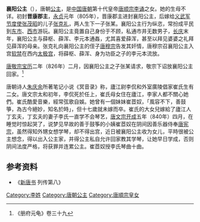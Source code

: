 {{otheruse|襄阳公主}}
{{東亞女性歷史人物
| 名稱=襄阳公主
| 身份=[[唐朝|唐朝]]公主
| 畫像=
| 說明=
| 姓=李
| 名=
| 封爵=[[公主|公主]]
| 位號=
| 封號=晋康郡主、襄阳公主
| 出生年=8世纪
| 婚年=
| 逝世年=9世纪
| 諡號=
| 墳墓=
| 父親=[[唐顺宗|唐顺宗]][[李诵|李诵]]
| 夫=张克礼
| 子=张某
| 夫之父=[[张茂昭|张茂昭]]
|}}
'''襄阳公主'''（{{bd|8世纪||9世纪|catIdx=L}}），唐朝[[公主|公主]]，是[[中国|中国]][[唐朝|唐朝]]第十代皇帝[[唐顺宗|唐顺宗]][[李诵|李诵]]之女。她的生母不详。初封'''晋康郡主'''，[[永貞_(唐朝)|永贞]]元年（805年），晋康郡主进封襄阳公主，后嫁给[[义武军节度使|义武军节度使]][[张茂昭|张茂昭]]的儿子[[张克礼|张克礼]]，两人生下一子张某。襄阳公主行为纵恣，常扮成平民到[[东市|东市]]、[[西市|西市]]游玩。襄阳公主竟置自己身份于不顾，私通市井无数男子，[[长庆|长庆]]末年，襄阳公主与薛枢、薛浑、李元本通姦，尤其喜爱薛浑，甚至以拜见婆婆之礼拜见薛浑的母亲。张克礼向襄阳公主的侄子[[唐穆宗|唐穆宗]]告发其奸情，唐穆宗召襄阳公主入宫[[软禁|软禁]]在西内[[太极宫|太极宫]]，将薛枢、薛浑、身为功臣之子的李元本流放。

[[唐敬宗|唐敬宗]][[宝历_(唐朝)|宝历]]二年（826年）二月，因襄阳公主之子张某请求，敬宗下诏放襄阳公主回家。<ref>《册府元龟》卷三十九</ref>

唐朝诗人[[朱庆余|朱庆余]]所著笔记小说《冥音录》称，廬江尉李侃和外室廣陵倡家崔氏生有二女。唐文宗太和初年，李侃死於任上，崔氏母女住在廬江，李家人都不關心她們。崔氏酷愛音樂，經常弦歌自娛。她曾有一個妹妹崔茝奴，「風容不下，善鼓箏，為古今絕妙，知名於時」，但十七歲就未嫁而卒。崔氏的大女兒嫁給了廬江人丁玄夫，丁玄夫的妻子李氏一直学不会琴艺，[[唐文宗|唐文宗]][[开成|开成]]五年（840年）四月，在睡觉时惊起哭了，说梦见早故的善于鼓筝的小姨崔茝奴在阴间因善乐器侍奉[[唐宪宗|唐宪宗]]，虽然得知外甥女想学琴，却不得出宫，近日被襄阳公主收为女儿，平時很被公主想念，得以出入公主家，并得公主私自允许回家教其学琴，让她早日学成，否则阴间法度严格，将获罪并连累公主。崔茝奴授李氏琴曲十曲。

== 参考资料 ==
{{reflist}}
*《[[新唐书|新唐书]] 列传第八》
{{唐顺宗皇室}}
[[Category:李姓|Category:李姓]]
[[Category:唐朝公主|Category:唐朝公主]]
[[Category:唐順宗皇女|Category:唐順宗皇女]]